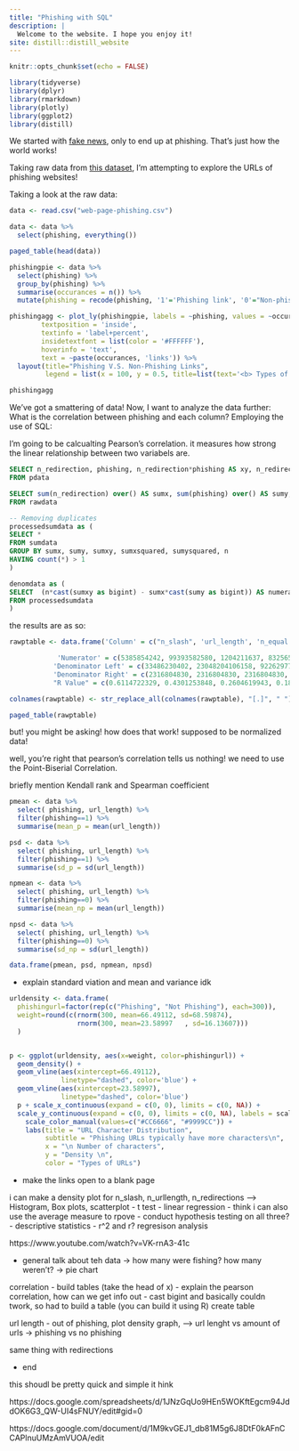 ```yaml
---
title: "Phishing with SQL"
description: |
  Welcome to the website. I hope you enjoy it!
site: distill::distill_website
---
```


```r
knitr::opts_chunk$set(echo = FALSE)

library(tidyverse)
library(dplyr)
library(rmarkdown)
library(plotly)
library(ggplot2)
library(distill)

```


We started with [fake news](https://zhusophia.github.io/Fake_Fake_News/), only to end up at phishing. That's just how the world works! 

Taking raw data from [this dataset](https://www.kaggle.com/datasets/danielfernandon/web-page-phishing-dataset?resource=download), I'm attempting to explore the URLs of phishing websites! 

Taking a look at the raw data: 


```r
data <- read.csv("web-page-phishing.csv")
```

```r


data <- data %>% 
  select(phishing, everything())

paged_table(head(data))

```

```r

phishingpie <- data %>%
  select(phishing) %>%
  group_by(phishing) %>% 
  summarise(occurances = n()) %>%
  mutate(phishing = recode(phishing, '1'='Phishing link', '0'="Non-phishing link"))

phishingagg <- plot_ly(phishingpie, labels = ~phishing, values = ~occurances, type = 'pie',marker = list(colors = c('#CC6666', '#9999CC')),
        textposition = 'inside',
        textinfo = 'label+percent',
        insidetextfont = list(color = '#FFFFFF'),
        hoverinfo = 'text',
        text = ~paste(occurances, 'links')) %>% 
  layout(title="Phishing V.S. Non-Phishing Links", 
         legend = list(x = 100, y = 0.5, title=list(text='<b> Types of Websites </b>')))

phishingagg

```


We've got a smattering of data! Now, I want to analyze the data further: What is the correlation between phishing and each column? Employing the use of SQL: 

I'm going to be calcualting Pearson's correlation. it measures how strong the linear relationship between two variabels are. 

```sql
SELECT n_redirection, phishing, n_redirection*phishing AS xy, n_redirection*n_redirection AS xsquared, phishing*phishing AS ysquared
FROM pdata
```


```sql
SELECT sum(n_redirection) over() AS sumx, sum(phishing) over() AS sumy, sum(xy) over() AS sumxy, sum(xsquared) over() AS sumxsquared, sum(ysquared) over() AS sumysquared, count(*) over() as n
FROM rawdata
```

```sql
-- Removing duplicates
processedsumdata as (
SELECT *
FROM sumdata
GROUP BY sumx, sumy, sumxy, sumxsquared, sumysquared, n
HAVING count(*) > 1
)
```

```sql
denomdata as (
SELECT  (n*cast(sumxy as bigint) - sumx*cast(sumy as bigint)) AS numerator, (n*cast(sumxsquared as bigint) - cast(sumx as bigint)*cast(sumx as bigint)) AS denomleft, cast(n*cast(sumysquared as bigint) - cast(sumy as bigint)*cast(sumy as bigint) as bigint) AS denomright
FROM processedsumdata
)
```


the results are as so: 

```r


rawptable <- data.frame('Column' = c("n_slash", 'url_length', 'n_equal', 'n_and', 'n_dots', 'n_underline', 'n_questionmark', 'n_hypens', 'n_at', 'n_tilde', 'n_exclamation', 'n_comma', 'n_percent', 'n_dollar', 'n_asterisk', 'n_space', 'n_hastag', 'n_plus', 'n_redirection'), 

            'Numerator' = c(5385854242, 99393582580, 1204211637, 832565359, 1099592885, 586959775, 135012530, 931371980, 140992286, 18761519, 11625765, 10160320, 213278891, 12105850, 26123150, 10276904, 2867175, 3328057, -189847349),  
           'Denominator Left' = c(33486230402, 23048204106158, 9226297758, 8360440556, 15775508972, 5249714246, 281963048, 16549495946, 721448210, 61716542, 67684008, 63392174, 28785321710, 95037050, 808053752, 209323094, 33723924, 109122998, 6023076644), 
           'Denominator Right' = c(2316804830, 2316804830, 2316804830, 2316804830, 2316804830, 2316804830, 2316804830, 2316804830, 2316804830, 2316804830, 2316804830, 2316804830, 2316804830, 2316804830, 2316804830, 2316804830, 2316804830, 2316804830, 2316804830), 
           "R Value" = c(0.6114722329, 0.4301253848, 0.2604619943, 0.1891729474, 0.1818844228, 0.1683045211, 0.1670449121, 0.150413237, 0.109055619, 0.04961608357, 0.02935849448, 0.02651214329, 0.02611665819, 0.02579907232, 0.01909240743, 0.01475737122, 0.01025747401, 0.006618931497, -0.05082186723))

colnames(rawptable) <- str_replace_all(colnames(rawptable), "[.]", " ")

paged_table(rawptable)


```

but! you might be asking! how does that work! supposed to be normalized data! 

well, you're right that pearson's correlation tells us nothing! we need to use the Point-Biserial Correlation.

briefly mention Kendall rank and Spearman coefficient

<!--

ggplot(urldata, aes(x=url_length, color=phishing)) + 
  geom_density()
---> 
```r

pmean <- data %>% 
  select( phishing, url_length) %>%
  filter(phishing==1) %>%
  summarise(mean_p = mean(url_length))

psd <- data %>% 
  select( phishing, url_length) %>%
  filter(phishing==1) %>%
  summarise(sd_p = sd(url_length))

npmean <- data %>% 
  select( phishing, url_length) %>%
  filter(phishing==0) %>%
  summarise(mean_np = mean(url_length))

npsd <- data %>% 
  select( phishing, url_length) %>%
  filter(phishing==0) %>%
  summarise(sd_np = sd(url_length))

data.frame(pmean, psd, npmean, npsd)


```
- explain standard viation and mean and variance idk

```r

urldensity <- data.frame(
  phishingurl=factor(rep(c("Phishing", "Not Phishing"), each=300)),
  weight=round(c(rnorm(300, mean=66.49112, sd=68.59874),
                 rnorm(300, mean=23.58997	, sd=16.13607)))
  )


p <- ggplot(urldensity, aes(x=weight, color=phishingurl)) +
  geom_density() +
  geom_vline(aes(xintercept=66.49112),
             linetype="dashed", color='blue') +
  geom_vline(aes(xintercept=23.58997),
             linetype="dashed", color='blue') 
  p + scale_x_continuous(expand = c(0, 0), limits = c(0, NA)) + 
  scale_y_continuous(expand = c(0, 0), limits = c(0, NA), labels = scales::percent) +
    scale_color_manual(values=c("#CC6666", "#9999CC")) +
    labs(title = "URL Character Distribution", 
         subtitle = "Phishing URLs typically have more characters\n", 
         x = "\n Number of characters", 
         y = "Density \n", 
         color = "Types of URLs")

```
- make the links open to a blank page 


i can make a density plot for n_slash, n_urllength, n_redirections 
--> Histogram, Box plots, scatterplot
- t test 
- linear regression
- think i can also use the average measure to rpove 
- conduct hypothesis testing on all three? 
- descriptive statistics 
- r^2 and r? regresison analysis 

https://www.youtube.com/watch?v=VK-rnA3-41c

- general talk about teh data 
-> how many were fishing? how many weren't? -> pie chart 

correlation 
- build tables (take the head of x)
- explain the pearson correlation, how can we get info out 
- cast bigint and basically couldn twork, so had to build a table (you can build it using R)
create table 


url length 
- out of phishing, plot density graph, 
--> url lenght vs amount of urls -> phishing vs no phishing 

same thing with redirections 

- end

this shoudl be pretty quick and simple it hink

https://docs.google.com/spreadsheets/d/1JNzGqUo9HEn5WOKftEgcm94JddOK6G3_QW-UI4sFNUY/edit#gid=0

https://docs.google.com/document/d/1M9kvGEJ1_db81M5g6J8DtF0kAFnCCAPlnuUMzAmVUOA/edit
